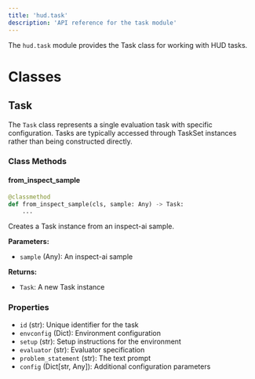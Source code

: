```yaml
---
title: 'hud.task'
description: 'API reference for the task module'
---
```


The `hud.task` module provides the Task class for working with HUD tasks.

# Classes

## Task

The `Task` class represents a single evaluation task with specific configuration. Tasks are typically accessed through TaskSet instances rather than being constructed directly.

### Class Methods

#### from_inspect_sample

```python
@classmethod
def from_inspect_sample(cls, sample: Any) -> Task:
    ...
```

Creates a Task instance from an inspect-ai sample.

**Parameters:**
- `sample` (Any): An inspect-ai sample

**Returns:**
- `Task`: A new Task instance

### Properties

- `id` (str): Unique identifier for the task
- `envconfig` (Dict): Environment configuration
- `setup` (str): Setup instructions for the environment
- `evaluator` (str): Evaluator specification
- `problem_statement` (str): The text prompt
- `config` (Dict[str, Any]): Additional configuration parameters
